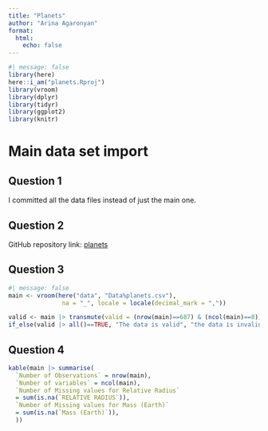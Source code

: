 ```yaml
---
title: "Planets"
author: "Arina Agaronyan"
format: 
  html:
    echo: false
---
```


```r
#| message: false
library(here)
here::i_am("planets.Rproj")
library(vroom)
library(dplyr)
library(tidyr)
library(ggplot2)
library(knitr)
```

# Main data set import
## Question 1
I committed all the data files instead of just the main one.

## Question 2
GitHub repository link: [planets](https://github.com/rinaaro/planets)

## Question 3
```r
#| message: false
main <- vroom(here("data", "Data%planets.csv"),
               na = "_", locale = locale(decimal_mark = ","))
```

```r
valid <- main |> transmute(valid = (nrow(main)==687) & (ncol(main)==8))
if_else(valid |> all()==TRUE, "The data is valid", "the data is invalid")
```


## Question 4
``` r
kable(main |> summarise(
  `Number of Observations` = nrow(main),
  `Number of variables` = ncol(main),
  `Number of Missing values for Relative Radius` 
  = sum(is.na(`RELATIVE RADIUS`)),
  `Number of Missing values for Mass (Earth)` 
  = sum(is.na(`Mass (Earth)`)),
  ))
 
```


